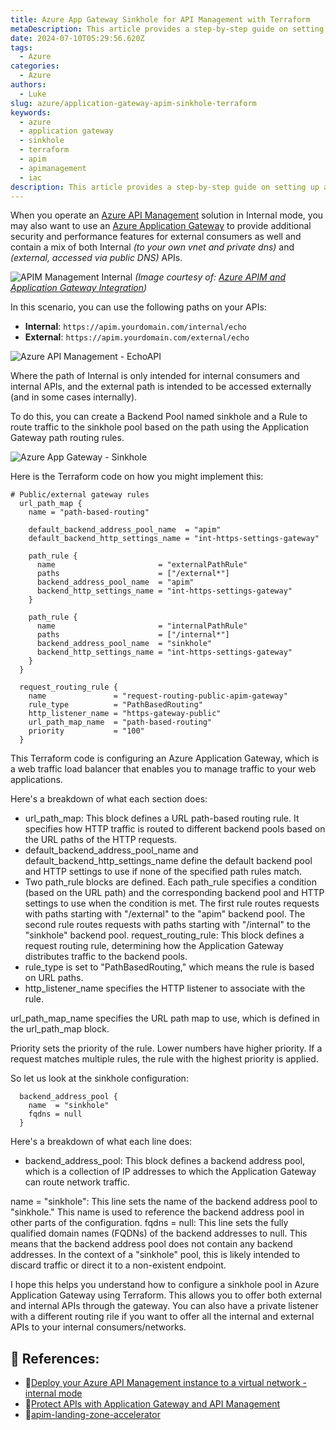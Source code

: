 ```yaml
---
title: Azure App Gateway Sinkhole for API Management with Terraform
metaDescription: This article provides a step-by-step guide on setting up an Azure Application Gateway Sinkhole using Terraform.
date: 2024-07-10T05:29:56.620Z
tags:
  - Azure
categories:
  - Azure
authors:
  - Luke
slug: azure/application-gateway-apim-sinkhole-terraform
keywords:
  - azure
  - application gateway
  - sinkhole
  - terraform
  - apim
  - apimanagement
  - iac
description: This article provides a step-by-step guide on setting up an Azure Application Gateway Sinkhole using Terraform.
---
```


When you operate an [Azure API Management](https://learn.microsoft.com/azure/api-management/api-management-key-concepts?WT.mc_id=AZ-MVP-5004796) solution in Internal mode, you may also want to use an [Azure Application Gateway](https://learn.microsoft.com/azure/application-gateway/overview?WT.mc_id=AZ-MVP-5004796) to provide additional security and performance features for external consumers as well and contain a mix of both Internal *(to your own vnet and private dns)* and *(external, accessed via public DNS)* APIs.

![APIM Management Internal](apim_internal_appgw.png)
_(Image courtesy of: [Azure APIM and Application Gateway Integration](https://medium.com/@thahif.86/azure-apim-and-application-gateway-integration-9039378ba197))_

In this scenario, you can use the following paths on your APIs:

- **Internal**: `https://apim.yourdomain.com/internal/echo`
- **External**: `https://apim.yourdomain.com/external/echo`

![Azure API Management - EchoAPI](apim_echoapi_external.png)

<!-- truncate -->

Where the path of Internal is only intended for internal consumers and internal APIs, and the external path is intended to be accessed externally (and in some cases internally).

To do this, you can create a Backend Pool named sinkhole and a Rule to route traffic to the sinkhole pool based on the path using the Application Gateway path routing rules.

![Azure App Gateway - Sinkhole](appgw_routingrules_sinkhole.png)

Here is the Terraform code on how you might implement this:

```hcl
# Public/external gateway rules
  url_path_map {
    name = "path-based-routing"

    default_backend_address_pool_name  = "apim"
    default_backend_http_settings_name = "int-https-settings-gateway"

    path_rule {
      name                       = "externalPathRule"
      paths                      = ["/external*"]
      backend_address_pool_name  = "apim"
      backend_http_settings_name = "int-https-settings-gateway"
    }

    path_rule {
      name                       = "internalPathRule"
      paths                      = ["/internal*"]
      backend_address_pool_name  = "sinkhole"
      backend_http_settings_name = "int-https-settings-gateway"
    }
  }

  request_routing_rule {
    name               = "request-routing-public-apim-gateway"
    rule_type          = "PathBasedRouting"
    http_listener_name = "https-gateway-public"
    url_path_map_name  = "path-based-routing"
    priority           = "100"
  }

```

This Terraform code is configuring an Azure Application Gateway, which is a web traffic load balancer that enables you to manage traffic to your web applications.

Here's a breakdown of what each section does:

* url_path_map: This block defines a URL path-based routing rule. It specifies how HTTP traffic is routed to different backend pools based on the URL paths of the HTTP requests.
* default_backend_address_pool_name and default_backend_http_settings_name define the default backend pool and HTTP settings to use if none of the specified path rules match.
* Two path_rule blocks are defined. Each path_rule specifies a condition (based on the URL path) and the corresponding backend pool and HTTP settings to use when the condition is met. The first rule routes requests with paths starting with "/external" to the "apim" backend pool. The second rule routes requests with paths starting with "/internal" to the "sinkhole" backend pool.
request_routing_rule: This block defines a request routing rule, determining how the Application Gateway distributes traffic to the backend pools.
* rule_type is set to "PathBasedRouting," which means the rule is based on URL paths.
* http_listener_name specifies the HTTP listener to associate with the rule.

url_path_map_name specifies the URL path map to use, which is defined in the url_path_map block.

Priority sets the priority of the rule. Lower numbers have higher priority. If a request matches multiple rules, the rule with the highest priority is applied.

So let us look at the sinkhole configuration:

```hcl
  backend_address_pool {
    name  = "sinkhole"
    fqdns = null
  }
```

Here's a breakdown of what each line does:

* backend_address_pool: This block defines a backend address pool, which is a collection of IP addresses to which the Application Gateway can route network traffic.

name = "sinkhole": This line sets the name of the backend address pool to "sinkhole." This name is used to reference the backend address pool in other parts of the configuration.
fqdns = null: This line sets the fully qualified domain names (FQDNs) of the backend addresses to null. This means that the backend address pool does not contain any backend addresses. In the context of a "sinkhole" pool, this is likely intended to discard traffic or direct it to a non-existent endpoint.

I hope this helps you understand how to configure a sinkhole pool in Azure Application Gateway using Terraform. This allows you to offer both external and internal APIs through the gateway. You can also have a private listener with a different routing rile if you want to offer all the internal and external APIs to your internal consumers/networks.

## 📖 References: 

- 🔗[Deploy your Azure API Management instance to a virtual network - internal mode](https://learn.microsoft.com/azure/api-management/api-management-using-with-internal-vnet?tabs=stv2&WT.mc_id=AZ-MVP-5004796)
- 🔗[Protect APIs with Application Gateway and API Management](https://learn.microsoft.com/azure/architecture/web-apps/api-management/architectures/protect-apis?WT.mc_id=AZ-MVP-5004796)
- 🔗[apim-landing-zone-accelerator](https://github.com/Azure/apim-landing-zone-accelerator)
